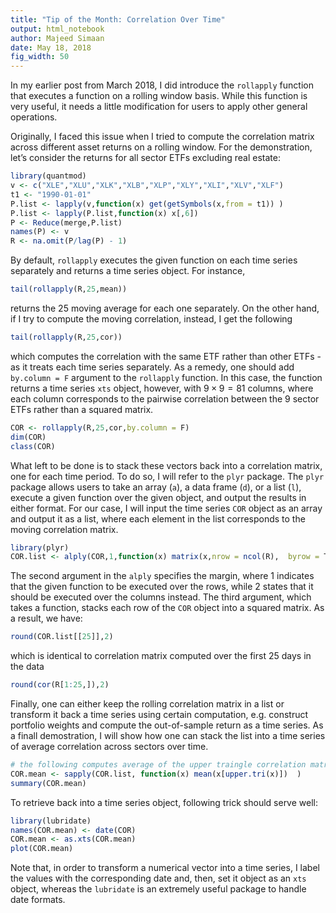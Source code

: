 ```yaml
---
title: "Tip of the Month: Correlation Over Time"
output: html_notebook
author: Majeed Simaan
date: May 18, 2018
fig_width: 50
---
```

In my earlier post from March 2018, I did introduce the `rollapply` function that executes a function on a rolling window basis. While this function is very useful, it needs a little modification for users to apply other general operations.

Originally, I faced this issue when I tried to compute the correlation matrix across different asset returns on a rolling window. For the demonstration, let's consider the returns for all sector ETFs excluding real estate:
```r
library(quantmod)
v <- c("XLE","XLU","XLK","XLB","XLP","XLY","XLI","XLV","XLF")
t1 <- "1990-01-01"
P.list <- lapply(v,function(x) get(getSymbols(x,from = t1)) )
P.list <- lapply(P.list,function(x) x[,6])
P <- Reduce(merge,P.list)
names(P) <- v
R <- na.omit(P/lag(P) - 1)
```
By default, `rollapply` executes the given function on each time series separately and returns a time series object. For instance, 
```r
tail(rollapply(R,25,mean))
```
returns the 25 moving average for each one separately. On the other hand, if I try to compute the moving correlation, instead, I get the following
```r
tail(rollapply(R,25,cor))
```
which computes the correlation with the same ETF rather than other ETFs - as it treats each time series separately. As a remedy, one should add `by.column = F` argument to the `rollapply` function. In this case, the function returns a time series `xts` object, however, with $9 \times 9 = 81$ columns, where each column corresponds to the pairwise correlation between the 9 sector ETFs rather than a squared matrix.
```r
COR <- rollapply(R,25,cor,by.column = F)
dim(COR)
class(COR)
```
What left to be done is to stack these vectors back into a correlation matrix, one for each time period. To do so, I will refer to the `plyr` package. The `plyr` package allows users to take an array (`a`), a data frame (`d`), or a list (`l`), execute a given function over the given object, and output the results in either format. For our case, I will input the time series `COR` object as an array and output it as a list, where each element in the list  corresponds to the moving correlation matrix. 
```r
library(plyr)
COR.list <- alply(COR,1,function(x) matrix(x,nrow = ncol(R),  byrow = T ))
```
The second argument in the `alply` specifies the margin, where 1 indicates that the given function to be executed over the rows, while 2 states that it should be executed over the columns instead. The third argument, which takes a function, stacks each row of the `COR` object into a squared matrix. As a result, we have:
```r
round(COR.list[[25]],2)
```
which is identical to correlation matrix computed over the first 25 days in the data
```r
round(cor(R[1:25,]),2)
```
Finally, one can either keep the rolling correlation matrix in a list or transform it back a time series using certain computation, e.g. construct portfolio weights and compute the out-of-sample return as a time series. As a finall demostration, I will show how one can stack the list into a time series of average correlation across sectors over time.
```r
# the following computes average of the upper traingle correlation matrix elements
COR.mean <- sapply(COR.list, function(x) mean(x[upper.tri(x)])  )
summary(COR.mean)
```
To retrieve back into a time series object, following trick should serve well:
```r
library(lubridate)
names(COR.mean) <- date(COR)
COR.mean <- as.xts(COR.mean) 
plot(COR.mean)
```
Note that, in order to transform a numerical vector into a time series, I label the values with the corresponding date and, then, set it object as an `xts` object, whereas the `lubridate` is an extremely useful package to handle date formats. 




